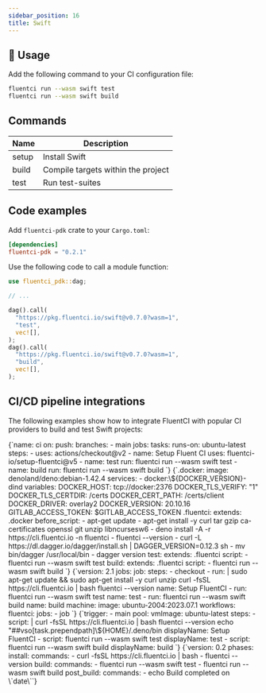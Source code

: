 ```yaml
---
sidebar_position: 16
title: Swift
---
```


## 🚀 Usage

Add the following command to your CI configuration file:

```bash
fluentci run --wasm swift test
fluentci run --wasm swift build
```

## Commands

| Name  | Description                        |
| ----- | ---------------------------------- |
| setup | Install Swift                      |
| build | Compile targets within the project |
| test  | Run test-suites                    |

## Code examples

Add `fluentci-pdk` crate to your `Cargo.toml`:

```toml
[dependencies]
fluentci-pdk = "0.2.1"
```

Use the following code to call a module function:

```rust
use fluentci_pdk::dag;

// ...

dag().call(
  "https://pkg.fluentci.io/swift@v0.7.0?wasm=1",
  "test",
  vec![],
);
dag().call(
  "https://pkg.fluentci.io/swift@v0.7.0?wasm=1",
  "build",
  vec![],
);
```

## CI/CD pipeline integrations

The following examples show how to integrate FluentCI with popular CI providers to build and test Swift projects:


<Tabs>
  <TabItem value="gha" label="Github Actions">
    <CodeBlock language="yaml" title="ci.yml">
      {`name: ci
on:
  push:
    branches:
      - main
jobs:
  tasks:
    runs-on: ubuntu-latest
    steps:
      - uses: actions/checkout@v2
      - name: Setup Fluent CI
        uses: fluentci-io/setup-fluentci@v5
      - name: test
        run: fluentci run --wasm swift test
      - name: build
        run: fluentci run --wasm swift build
        `}
    </CodeBlock>
  </TabItem>
  <TabItem value="gitlab" label="GitLab CI">
    <CodeBlock language="yaml" title=".gitlab-ci.yml">
      {`.docker:
  image: denoland/deno:debian-1.42.4
  services:
    - docker:\${DOCKER_VERSION}-dind
  variables:
    DOCKER_HOST: tcp://docker:2376
    DOCKER_TLS_VERIFY: "1"
    DOCKER_TLS_CERTDIR: /certs
    DOCKER_CERT_PATH: /certs/client
    DOCKER_DRIVER: overlay2
    DOCKER_VERSION: 20.10.16
    GITLAB_ACCESS_TOKEN: $GITLAB_ACCESS_TOKEN
.fluentci:
  extends: .docker
  before_script:
    - apt-get update
    - apt-get install -y curl tar gzip ca-certificates openssl git unzip libncursesw6
    - deno install -A -r https://cli.fluentci.io -n fluentci
    - fluentci --version
    - curl -L https://dl.dagger.io/dagger/install.sh | DAGGER_VERSION=0.12.3 sh
    - mv bin/dagger /usr/local/bin
    - dagger version
test:
  extends: .fluentci
  script:
    - fluentci run --wasm swift test
build:
  extends: .fluentci
  script:
    - fluentci run --wasm swift build
`}

</CodeBlock>
</TabItem>
<TabItem value="circleci" label="Circle CI">
<CodeBlock language="yaml" title=".circleci/config.yml">
{`version: 2.1
jobs:
  job:
    steps:
      - checkout
      - run: |
          sudo apt-get update && sudo apt-get install -y curl unzip
          curl -fsSL https://cli.fluentci.io | bash
          fluentci --version
        name: Setup FluentCI
      - run: fluentci run --wasm swift test
        name: test
      - run: fluentci run --wasm swift build
        name: build
    machine:
      image: ubuntu-2004:2023.07.1
workflows:
  fluentci:
    jobs:
      - job
      `}
</CodeBlock>
</TabItem>
<TabItem value="azure" label="Azure Pipelines">
<CodeBlock language="yaml" title="azure-pipelines.yml">
{`trigger:
  - main
pool:
  vmImage: ubuntu-latest
steps:
  - script: |
      curl -fsSL https://cli.fluentci.io | bash
      fluentci --version
      echo "##vso[task.prependpath]\${HOME}/.deno/bin
    displayName: Setup FluentCI
  - script: fluentci run --wasm swift test
    displayName: test
  - script: fluentci run --wasm swift build
    displayName: build
    `}
</CodeBlock>
</TabItem>
<TabItem value="aws" label="AWS CodePipeline">
<CodeBlock language="yaml" title="buildspec.yml">
{`version: 0.2
phases:
  install:
    commands:
      - curl -fsSL https://cli.fluentci.io | bash
      - fluentci --version
  build:
    commands:
      - fluentci run --wasm swift test
      - fluentci run --wasm swift build
  post_build:
    commands:
      - echo Build completed on \`date\``}
</CodeBlock>
</TabItem>
</Tabs>
